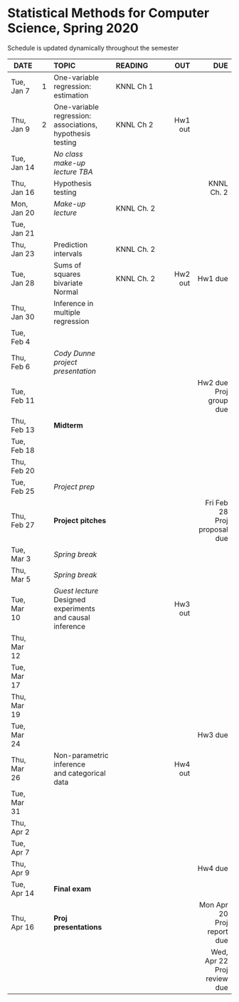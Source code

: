 <h1> Statistical Methods for Computer Science, Spring 2020 </h1>
Schedule is updated dynamically throughout the semester
</br>

<font size="3">

| DATE        |    | TOPIC            |READING     |      OUT |        DUE |
| ---------   | -- |:-----------------|:--------------| --------:| ----------:|
| Tue, Jan 7  | 1  |One-variable regression:</br>estimation| KNNL Ch 1|          |            |
| Thu, Jan 9  | 2  |One-variable regression:</br>associations, hypothesis testing| KNNL Ch 2|  Hw1 out |            |
| Tue, Jan 14 |    | *No class</br>make-up lecture TBA*   |          |          |            |
| Thu, Jan 16 |    | Hypothesis testing |               |          | KNNL Ch. 2 |
| Mon, Jan 20 |    | *Make-up lecture*  | KNNL Ch. 2 |          |            |
| Tue, Jan 21 |    |                  |               |          |            |
| Thu, Jan 23 |    | Prediction intervals | KNNL Ch. 2  |          |            |
| Tue, Jan 28 |    |  Sums of squares</br>bivariate Normal  |  KNNL Ch. 2  |Hw2 out   | Hw1 due    |
| Thu, Jan 30 |    |Inference in</br>multiple regression||       |            |
| Tue, Feb 4  |    |                  |               |          |            |
| Thu, Feb 6  |    |*Cody Dunne</br>project presentation* |               |          |            |
| Tue, Feb 11 |    |                  |               |          | Hw2 due</br>Proj group due| 
| Thu, Feb 13 |    | **Midterm**  |               |          |            |
| Tue, Feb 18 |    |                  |               |          |            |
| Thu, Feb 20 |    |                  |               |          |            |
| Tue, Feb 25 |    | *Project prep*|              |          |            |
| Thu, Feb 27 |    | **Project pitches** |            |          |Fri Feb 28</br>Proj proposal due|
| Tue, Mar 3  |    |  *Spring break*  |               |          |            |
| Thu, Mar 5  |    |  *Spring break*  |               |          |            |
| Tue, Mar 10 |    |*Guest lecture*</br>Designed experiments</br>and causal inference|| Hw3 out  ||
| Thu, Mar 12 |    |                  |               |          |            |
| Tue, Mar 17 |    |                  |               |          |            |
| Thu, Mar 19 |    |                  |               |          |            |
| Tue, Mar 24 |    |                  |               |          | Hw3 due    |
| Thu, Mar 26 |    |Non-parametric inference</br>and categorical data||Hw4 out||
| Tue, Mar 31 |    |              |               |          |            |
| Thu, Apr 2  |    |              |               |          |            |
| Tue, Apr 7  |    |                  |               |          |            |
| Thu, Apr 9  |    |                  |               |          |  Hw4 due   | 
| Tue, Apr 14 |    | **Final exam**  |                |          |            |
| Thu, Apr 16 |    | **Proj presentations**  |        |          |  Mon Apr 20</br>Proj report due  |
|             |    |                  |               |          |  Wed, Apr 22</br>Proj review due |
</font>






